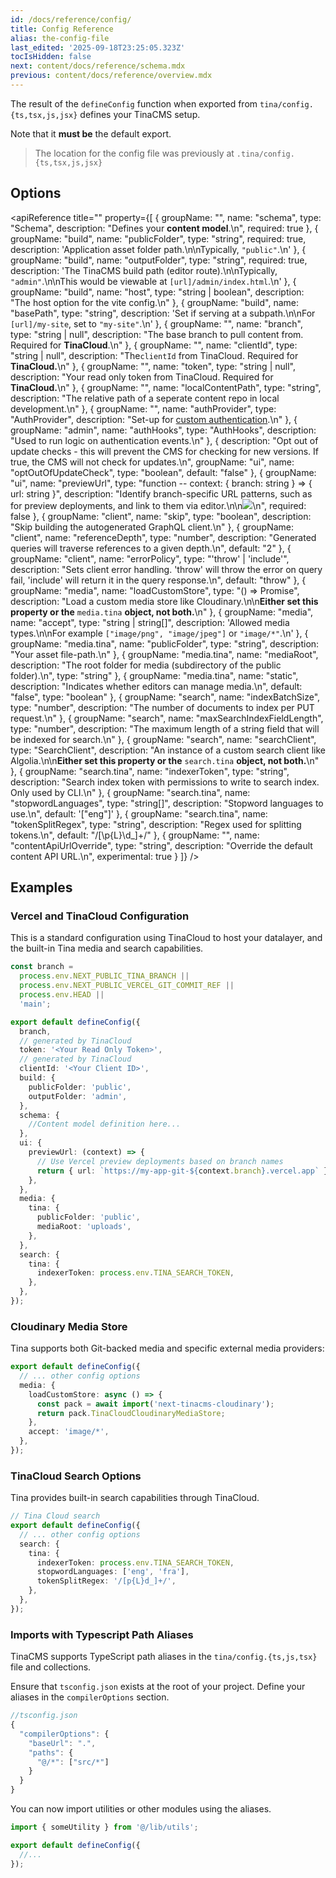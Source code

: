 ```yaml
---
id: /docs/reference/config/
title: Config Reference
alias: the-config-file
last_edited: '2025-09-18T23:25:05.323Z'
tocIsHidden: false
next: content/docs/reference/schema.mdx
previous: content/docs/reference/overview.mdx
---
```


The result of the `defineConfig` function when exported from `tina/config.{ts,tsx,js,jsx}` defines your TinaCMS setup.

Note that it **must be** the default export.

> The location for the config file was previously at `.tina/config.{ts,tsx,js,jsx}`

## Options

<apiReference
  title=""
  property={[
    {
      groupName: "",
      name: "schema",
      type: "Schema",
      description: "Defines your **content model**.\n",
      required: true
    },
    {
      groupName: "build",
      name: "publicFolder",
      type: "string",
      required: true,
      description: 'Application asset folder path.\n\nTypically, `"public"`.\n'
    },
    {
      groupName: "build",
      name: "outputFolder",
      type: "string",
      required: true,
      description:
        'The TinaCMS build path (editor route).\n\nTypically, `"admin"`.\n\nThis would be viewable at `[url]/admin/index.html`.\n'
    },
    {
      groupName: "build",
      name: "host",
      type: "string | boolean",
      description: "The host option for the vite config.\n"
    },
    {
      groupName: "build",
      name: "basePath",
      type: "string",
      description:
        'Set if serving at a subpath.\n\nFor `[url]/my-site`, set to `"my-site"`.\n'
    },
    {
      groupName: "",
      name: "branch",
      type: "string | null",
      description:
        "The base branch to pull content from. Required for **TinaCloud**.\n"
    },
    {
      groupName: "",
      name: "clientId",
      type: "string | null",
      description: "The`clientId` from TinaCloud. Required for **TinaCloud.**\n"
    },
    {
      groupName: "",
      name: "token",
      type: "string | null",
      description:
        "Your read only token from TinaCloud. Required for **TinaCloud.**\n"
    },
    {
      groupName: "",
      name: "localContentPath",
      type: "string",
      description:
        "The relative path of a seperate content repo in local development.\n"
    },
    {
      groupName: "",
      name: "authProvider",
      type: "AuthProvider",
      description:
        "Set-up for [custom authentication](/docs/reference/self-hosted/auth-provider/overview).\n"
    },
    {
      groupName: "admin",
      name: "authHooks",
      type: "AuthHooks",
      description: "Used to run logic on authentication events.\n"
    },
    {
      description:
        "Opt out of update checks - this will prevent the CMS for checking for new versions. If true, the CMS will not check for updates.\n",
      groupName: "ui",
      name: "optOutOfUpdateCheck",
      type: "boolean",
      default: "false"
    },
    {
      groupName: "ui",
      name: "previewUrl",
      type: "function -- context: { branch: string } => { url: string }",
      description:
        "Identify branch-specific URL patterns, such as for preview deployments, and link to them via editor.\n\n![](/img/docs/share-btn_xvmxii.png)\n",
      required: false
    },
    {
      groupName: "client",
      name: "skip",
      type: "boolean",
      description: "Skip building the autogenerated GraphQL client.\n"
    },
    {
      groupName: "client",
      name: "referenceDepth",
      type: "number",
      description:
        "Generated queries will traverse references to a given depth.\n",
      default: "2"
    },
    {
      groupName: "client",
      name: "errorPolicy",
      type: "'throw' | 'include'",
      description:
        "Sets client error handling. 'throw' will throw the error on query fail, 'include' will return it in the query response.\n",
      default: "throw"
    },
    {
      groupName: "media",
      name: "loadCustomStore",
      type: "() => Promise<Store>",
      description:
        "Load a custom media store like Cloudinary.\n\n**Either set this property or the** `media.tina` **object, not both.**\n"
    },
    {
      groupName: "media",
      name: "accept",
      type: "string | string[]",
      description:
        'Allowed media types.\n\nFor example `["image/png", "image/jpeg"]` or `"image/*"`.\n'
    },
    {
      groupName: "media.tina",
      name: "publicFolder",
      type: "string",
      description: "Your asset file-path.\n"
    },
    {
      groupName: "media.tina",
      name: "mediaRoot",
      description:
        "The root folder for media (subdirectory of the public folder).\n",
      type: "string"
    },
    {
      groupName: "media.tina",
      name: "static",
      description: "Indicates whether editors can manage media.\n",
      default: "false",
      type: "boolean"
    },
    {
      groupName: "search",
      name: "indexBatchSize",
      type: "number",
      description: "The number of documents to index per PUT request.\n"
    },
    {
      groupName: "search",
      name: "maxSearchIndexFieldLength",
      type: "number",
      description:
        "The maximum length of a string field that will be indexed for search.\n"
    },
    {
      groupName: "search",
      name: "searchClient",
      type: "SearchClient",
      description:
        "An instance of a custom search client like Algolia.\n\n**Either set this property or the** `search.tina` **object, not both.**\n"
    },
    {
      groupName: "search.tina",
      name: "indexerToken",
      type: "string",
      description:
        "Search index token with permissions to write to search index. Only used by CLI.\n"
    },
    {
      groupName: "search.tina",
      name: "stopwordLanguages",
      type: "string[]",
      description: "Stopword languages to use.\n",
      default: '["eng"]'
    },
    {
      groupName: "search.tina",
      name: "tokenSplitRegex",
      type: "string",
      description: "Regex used for splitting tokens.\n",
      default: "/[\\p{L}\\d_]+/"
    },
    {
      groupName: "",
      name: "contentApiUrlOverride",
      type: "string",
      description: "Override the default content API URL.\n",
      experimental: true
    }
  ]}
/>

## Examples

### Vercel and TinaCloud Configuration

This is a standard configuration using TinaCloud to host your datalayer, and the built-in Tina media and search capabilities.

```ts
const branch =
  process.env.NEXT_PUBLIC_TINA_BRANCH ||
  process.env.NEXT_PUBLIC_VERCEL_GIT_COMMIT_REF ||
  process.env.HEAD ||
  'main';

export default defineConfig({
  branch,
  // generated by TinaCloud
  token: '<Your Read Only Token>',
  // generated by TinaCloud
  clientId: '<Your Client ID>',
  build: {
    publicFolder: 'public',
    outputFolder: 'admin',
  },
  schema: {
    //Content model definition here...
  },
  ui: {
    previewUrl: (context) => {
      // Use Vercel preview deployments based on branch names
      return { url: `https://my-app-git-${context.branch}.vercel.app` };
    },
  },
  media: {
    tina: {
      publicFolder: 'public',
      mediaRoot: 'uploads',
    },
  },
  search: {
    tina: {
      indexerToken: process.env.TINA_SEARCH_TOKEN,
    },
  },
});
```

### Cloudinary Media Store

Tina supports both Git-backed media and specific external media providers:

```ts
export default defineConfig({
  // ... other config options
  media: {
    loadCustomStore: async () => {
      const pack = await import('next-tinacms-cloudinary');
      return pack.TinaCloudCloudinaryMediaStore;
    },
    accept: 'image/*',
  },
});
```

### TinaCloud Search Options

Tina provides built-in search capabilities through TinaCloud.

```ts
// Tina Cloud search
export default defineConfig({
  // ... other config options
  search: {
    tina: {
      indexerToken: process.env.TINA_SEARCH_TOKEN,
      stopwordLanguages: ['eng', 'fra'],
      tokenSplitRegex: '/[p{L}d_]+/',
    },
  },
});
```

### Imports with Typescript Path Aliases

TinaCMS supports TypeScript path aliases in the `tina/config.{ts,js,tsx}` file and collections.

Ensure that `tsconfig.json` exists at the root of your project. Define your aliases in the `compilerOptions` section.

```javascript
//tsconfig.json
{
  "compilerOptions": {
    "baseUrl": ".",
    "paths": {
      "@/*": ["src/*"]
    }
  }
}
```

You can now import utilities or other modules using the aliases.

```typescript
import { someUtility } from '@/lib/utils';

export default defineConfig({
  //...
});
```
